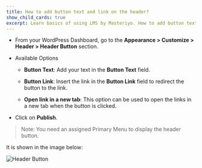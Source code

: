 ---
title: How to add button text and link on the header?
show_child_cards: true
excerpt: Learn basics of using LMS by Masteriyo. How to add button text and link on the header.
---


- From your WordPress Dashboard, go to the **Appearance > Customize > Header > Header Button** section.

- Available Options
   - **Button Text**: Add your text in the **Button Text** field.

   - **Button Link**: Insert the link in the **Button Link** field to redirect the button to the link.

   - **Open link in a new tab**: This option can be used to open the links in a new tab when the button is clicked.
   
- Click on **Publish**.

> Note: You need an assigned Primary Menu to display the header button.


It is shown in the image below:

![Header Button](https://user-images.githubusercontent.com/109593521/183477225-9e78b552-5f25-438e-a683-9fee218e190d.png)

